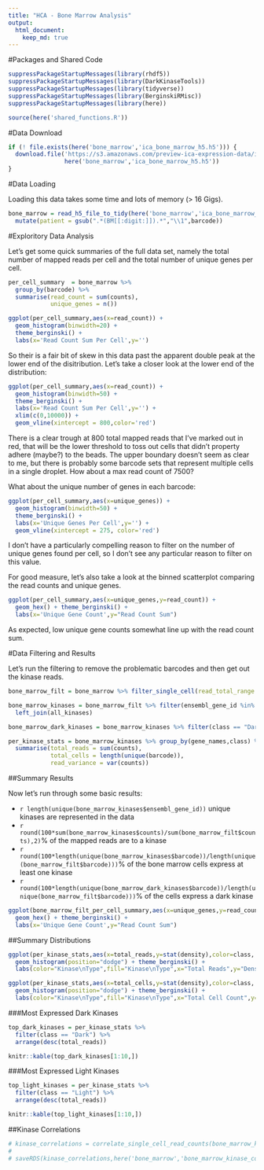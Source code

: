 ```yaml
---
title: "HCA - Bone Marrow Analysis"
output:
  html_document:
    keep_md: true
---
```


#Packages and Shared Code

```r
suppressPackageStartupMessages(library(rhdf5))
suppressPackageStartupMessages(library(DarkKinaseTools))
suppressPackageStartupMessages(library(tidyverse))
suppressPackageStartupMessages(library(BerginskiRMisc))
suppressPackageStartupMessages(library(here))
```

```r
source(here('shared_functions.R'))
```

#Data Download

```r
if (! file.exists(here('bone_marrow','ica_bone_marrow_h5.h5'))) {
  download.file('https://s3.amazonaws.com/preview-ica-expression-data/ica_bone_marrow_h5.h5',
                here('bone_marrow','ica_bone_marrow_h5.h5'))
}
```

#Data Loading

Loading this data takes some time and lots of memory (> 16 Gigs).
```r
bone_marrow = read_h5_file_to_tidy(here('bone_marrow','ica_bone_marrow_h5.h5')) %>%
  mutate(patient = gsub(".*(BM[[:digit:]]).*","\\1",barcode))
```


#Exploritory Data Analysis

Let's get some quick summaries of the full data set, namely the total number of mapped reads per cell and the total number of unique genes per cell.
```r
per_cell_summary  = bone_marrow %>%
  group_by(barcode) %>%
  summarise(read_count = sum(counts),
            unique_genes = n())

ggplot(per_cell_summary,aes(x=read_count)) + 
  geom_histogram(binwidth=20) + 
  theme_berginski() +
  labs(x='Read Count Sum Per Cell',y='')
```
So their is a fair bit of skew in this data past the apparent double peak at the lower end of the disitribution. Let's take a closer look at the lower end of the distribution:

```r
ggplot(per_cell_summary,aes(x=read_count)) + 
  geom_histogram(binwidth=50) + 
  theme_berginski() +
  labs(x='Read Count Sum Per Cell',y='') +
  xlim(c(0,10000)) +
  geom_vline(xintercept = 800,color='red')
```

There is a clear trough at 800 total mapped reads that I've marked out in red, that will be the lower threshold to toss out cells that didn't property adhere (maybe?) to the beads. The upper boundary doesn't seem as clear to me, but there is probably some barcode sets that represent multiple cells in a single droplet. How about a max read count of 7500?

What about the unique number of genes in each barcode:

```r
ggplot(per_cell_summary,aes(x=unique_genes)) + 
  geom_histogram(binwidth=50) + 
  theme_berginski() +
  labs(x='Unique Genes Per Cell',y='') +
  geom_vline(xintercept = 275, color='red')
```

I don't have a particularly compelling reason to filter on the number of unique genes found per cell, so I don't see any particular reason to filter on this value.

For good measure, let's also take a look at the binned scatterplot comparing the read counts and unique genes.

```r
ggplot(per_cell_summary,aes(x=unique_genes,y=read_count)) + 
  geom_hex() + theme_berginski() +
  labs(x='Unique Gene Count',y="Read Count Sum")
```

As expected, low unique gene counts somewhat line up with the read count sum.

#Data Filtering and Results

Let's run the filtering to remove the problematic barcodes and then get out the kinase reads.

```r
bone_marrow_filt = bone_marrow %>% filter_single_cell(read_total_range = c(800,7500))

bone_marrow_kinases = bone_marrow_filt %>% filter(ensembl_gene_id %in% all_kinases$ensembl_gene_id) %>%
  left_join(all_kinases)

bone_marrow_dark_kinases = bone_marrow_kinases %>% filter(class == "Dark")

per_kinase_stats = bone_marrow_kinases %>% group_by(gene_names,class) %>%
  summarise(total_reads = sum(counts), 
            total_cells = length(unique(barcode)), 
            read_variance = var(counts))
```

##Summary Results

Now let's run through some basic results:

* `r length(unique(bone_marrow_kinases$ensembl_gene_id))` unique kinases are represented in the data
* `r round(100*sum(bone_marrow_kinases$counts)/sum(bone_marrow_filt$counts),2)`% of the mapped reads are to a kinase
* `r round(100*length(unique(bone_marrow_kinases$barcode))/length(unique(bone_marrow_filt$barcode)))`% of the bone marrow cells express at least one kinase
* `r round(100*length(unique(bone_marrow_dark_kinases$barcode))/length(unique(bone_marrow_filt$barcode)))`% of the cells express a dark kinase


```r
ggplot(bone_marrow_filt_per_cell_summary,aes(x=unique_genes,y=read_count)) + 
  geom_hex() + theme_berginski() +
  labs(x='Unique Gene Count',y="Read Count Sum")
```

##Summary Distributions

```r
ggplot(per_kinase_stats,aes(x=total_reads,y=stat(density),color=class, fill=class)) + 
  geom_histogram(position="dodge") + theme_berginski() +
  labs(color="Kinase\nType",fill="Kinase\nType",x="Total Reads",y="Density")
```

```r
ggplot(per_kinase_stats,aes(x=total_cells,y=stat(density),color=class, fill=class)) + 
  geom_histogram(position="dodge") + theme_berginski() +
  labs(color="Kinase\nType",fill="Kinase\nType",x="Total Cell Count",y="Density")
```

###Most Expressed Dark Kinases

```r
top_dark_kinases = per_kinase_stats %>% 
  filter(class == "Dark") %>% 
  arrange(desc(total_reads))

knitr::kable(top_dark_kinases[1:10,])
```

###Most Expressed Light Kinases
```r
top_light_kinases = per_kinase_stats %>% 
  filter(class == "Light") %>% 
  arrange(desc(total_reads))

knitr::kable(top_light_kinases[1:10,])
```

##Kinase Correlations

```r
# kinase_correlations = correlate_single_cell_read_counts(bone_marrow_kinases)
# 
# saveRDS(kinase_correlations,here('bone_marrow','bone_marrow_kinase_correlations.rds'))
```